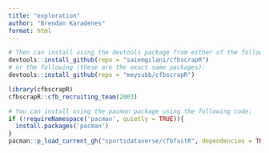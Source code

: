 ```yaml
---
title: "exploration"
author: "Brendan Karadenes"
format: html
---
```


```r
# Then can install using the devtools package from either of the following:
devtools::install_github(repo = "saiemgilani/cfbscrapR")
# or the following (these are the exact same packages):
devtools::install_github(repo = "meysubb/cfbscrapR")

```

```r
library(cfbscrapR)
cfbscrapR::cfb_recruiting_team(2003)
```

```r
# You can install using the pacman package using the following code:
if (!requireNamespace('pacman', quietly = TRUE)){
  install.packages('pacman')
}
pacman::p_load_current_gh("sportsdataverse/cfbfastR", dependencies = TRUE, update = TRUE)
```


